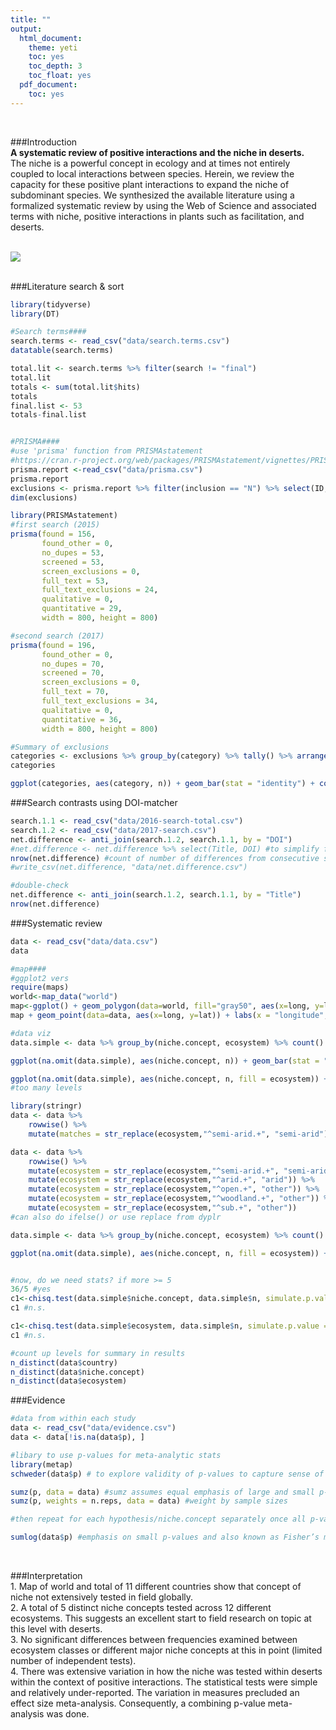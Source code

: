 ```yaml
---
title: ""
output:
  html_document:
    theme: yeti
    toc: yes
    toc_depth: 3
    toc_float: yes
  pdf_document:
    toc: yes
---
```

<br>  

###Introduction  
**A systematic review of positive interactions and the niche in deserts.**  
The niche is a powerful concept in ecology and at times not entirely coupled to local interactions between species. Herein, we review the capacity for these positive plant interactions to expand the niche of subdominant species. We synthesized the available literature using a formalized systematic review by using the Web of Science and associated terms with niche, positive interactions in plants such as facilitation, and deserts.  
<br>  

![](./desert.jpg)  
<br>

###Literature search & sort
```r
library(tidyverse)
library(DT)

#Search terms####
search.terms <- read_csv("data/search.terms.csv")
datatable(search.terms)

total.lit <- search.terms %>% filter(search != "final")
total.lit
totals <- sum(total.lit$hits)
totals
final.list <- 53
totals-final.list


#PRISMA####
#use 'prisma' function from PRISMAstatement 
#https://cran.r-project.org/web/packages/PRISMAstatement/vignettes/PRISMA.html
prisma.report <-read_csv("data/prisma.csv")
prisma.report
exclusions <- prisma.report %>% filter(inclusion == "N") %>% select(ID, category)
dim(exclusions)

library(PRISMAstatement)
#first search (2015)
prisma(found = 156,
       found_other = 0,
       no_dupes = 53, 
       screened = 53, 
       screen_exclusions = 0, 
       full_text = 53,
       full_text_exclusions = 24, 
       qualitative = 0, 
       quantitative = 29,
       width = 800, height = 800)

#second search (2017)
prisma(found = 196,
       found_other = 0,
       no_dupes = 70, 
       screened = 70, 
       screen_exclusions = 0, 
       full_text = 70,
       full_text_exclusions = 34, 
       qualitative = 0, 
       quantitative = 36,
       width = 800, height = 800)

#Summary of exclusions
categories <- exclusions %>% group_by(category) %>% tally() %>% arrange(desc(n))
categories

ggplot(categories, aes(category, n)) + geom_bar(stat = "identity") + coord_flip() + ylim(0,10)

```

###Search contrasts using DOI-matcher
```r
search.1.1 <- read_csv("data/2016-search-total.csv")
search.1.2 <- read_csv("data/2017-search.csv")
net.difference <- anti_join(search.1.2, search.1.1, by = "DOI")
#net.difference <- net.difference %>% select(Title, DOI) #to simplify for a look
nrow(net.difference) #count of number of differences from consecutive search
#write_csv(net.difference, "data/net.difference.csv")

#double-check
net.difference <- anti_join(search.1.2, search.1.1, by = "Title")
nrow(net.difference)

```

###Systematic review
```r
data <- read_csv("data/data.csv")
data

#map####
#ggplot2 vers
require(maps)
world<-map_data("world")
map<-ggplot() + geom_polygon(data=world, fill="gray50", aes(x=long, y=lat, group=group))
map + geom_point(data=data, aes(x=long, y=lat)) + labs(x = "longitude", y = "latitude")

#data viz
data.simple <- data %>% group_by(niche.concept, ecosystem) %>% count()

ggplot(na.omit(data.simple), aes(niche.concept, n)) + geom_bar(stat = "identity") + coord_flip() + scale_fill_brewer(palette = "Blues") + labs(x = "niche concept", y =" frequency")

ggplot(na.omit(data.simple), aes(niche.concept, n, fill = ecosystem)) + geom_bar(stat = "identity") + coord_flip() + scale_fill_brewer(palette = "Blues") + labs(x = "niche concept", y =" frequency")
#too many levels

library(stringr)
data <- data %>% 
    rowwise() %>% 
    mutate(matches = str_replace(ecosystem,"^semi-arid.+", "semi-arid"))

data <- data %>% 
    rowwise() %>% 
    mutate(ecosystem = str_replace(ecosystem,"^semi-arid.+", "semi-arid")) %>% 
    mutate(ecosystem = str_replace(ecosystem,"^arid.+", "arid")) %>%
    mutate(ecosystem = str_replace(ecosystem,"^open.+", "other")) %>%
    mutate(ecosystem = str_replace(ecosystem,"^woodland.+", "other")) %>%
    mutate(ecosystem = str_replace(ecosystem,"^sub.+", "other"))
#can also do ifelse() or use replace from dyplr

data.simple <- data %>% group_by(niche.concept, ecosystem) %>% count()

ggplot(na.omit(data.simple), aes(niche.concept, n, fill = ecosystem)) + geom_bar(stat = "identity") + coord_flip() + scale_fill_brewer(palette = "Blues") + labs(x = "niche concept", y =" frequency")


#now, do we need stats? if more >= 5
36/5 #yes
c1<-chisq.test(data.simple$niche.concept, data.simple$n, simulate.p.value = TRUE, B = 10000)
c1 #n.s.

c1<-chisq.test(data.simple$ecosystem, data.simple$n, simulate.p.value = TRUE, B = 10000)
c1 #n.s.

#count up levels for summary in results
n_distinct(data$country)
n_distinct(data$niche.concept)
n_distinct(data$ecosystem)


```

###Evidence
```r
#data from within each study
data <- read_csv("data/evidence.csv")
data <- data[!is.na(data$p), ]

#libary to use p-values for meta-analytic stats
library(metap)
schweder(data$p) # to explore validity of p-values to capture sense of whether it is a set of relatively small or large p-values as different combining probability tests have different assumptions.

sumz(p, data = data) #sumz assumes equal emphasis of large and small p-values
sumz(p, weights = n.reps, data = data) #weight by sample sizes

#then repeat for each hypothesis/niche.concept separately once all p-values collected

sumlog(data$p) #emphasis on small p-values and also known as Fisher’s method (most common combining probabitlities method) good general check

```

<br>  

###Interpretation  
1. Map of world and total of 11 different countries show that concept of niche not extensively tested in field globally.  
2. A total of 5 distinct niche concepts tested across 12 different ecosystems. This suggests an excellent start to field research on topic at this level with deserts.  
3. No significant differences between frequencies examined between ecosystem classes or different major niche concepts at this in point (limited number of independent tests).  
4. There was extensive variation in how the niche was tested within deserts within the context of positive interactions. The statistical tests were simple and relatively under-reported. The variation in measures precluded an effect size meta-analysis. Consequently, a combining p-value meta-analysis was done.

